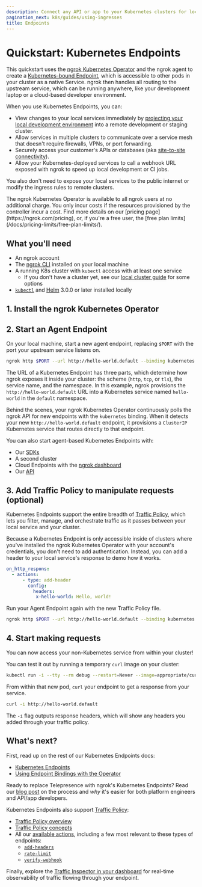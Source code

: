 ```yaml
---
description: Connect any API or app to your Kubernetes clusters for local service projection, cross-cluster communication, and much more.
pagination_next: k8s/guides/using-ingresses
title: Endpoints
---
```

# Quickstart: Kubernetes Endpoints


This quickstart uses the [ngrok Kubernetes Operator](/docs/k8s) and the ngrok agent to create a [Kubernetes-bound Endpoint](/docs/universal-gateway/kubernetes-endpoints/), which is accessible to other pods in your cluster as a native Service. ngrok then handles all routing to the upstream service, which can be running anywhere, like your development laptop or a cloud-based developer environment.

When you use Kubernetes Endpoints, you can:

- View changes to your local services immediately by [projecting your local development environment](https://ngrok.com/blog-post/kubernetes-dev-loop-projection) into a remote development or staging cluster.
- Allow services in multiple clusters to communicate over a service mesh that doesn't require firewalls, VPNs, or port forwarding.
- Securely access your customer's APIs or databases (aka [site-to-site connectivity](/docs/guides/site-to-site-connectivity/)).
- Allow your Kubernetes-deployed services to call a webhook URL exposed with ngrok to speed up local development or CI jobs.

You also don't need to expose your local services to the public internet or modify the ingress rules to remote clusters.

<Note>
The ngrok Kubernetes Operator is available to all ngrok users at no additional charge.
You only incur costs if the resources provisioned by the controller incur a cost.
Find more details on our [pricing page](https://ngrok.com/pricing), or, if you're a free user, the [free plan limits](/docs/pricing-limits/free-plan-limits/).
</Note>

## What you'll need

- An ngrok account
- The [ngrok CLI](/docs/getting-started/#2-install-the-ngrok-agent-cli) installed on your local machine
- A running K8s cluster with `kubectl` access with at least one service
  - If you don't have a cluster yet, see our [local cluster guide](/docs/k8s/guides/local-cluster/) for some options
- [`kubectl`](https://kubernetes.io/docs/reference/kubectl/) and [Helm](https://helm.sh/docs/intro/install/) 3.0.0 or later installed locally

## 1. Install the ngrok Kubernetes Operator

<K8sSetup />
<K8sInstallBindings />

## 2. Start an Agent Endpoint

On your local machine, start a new agent endpoint, replacing `$PORT` with the port your upstream service listens on.

```bash
ngrok http $PORT --url http://hello-world.default --binding kubernetes
```

The URL of a Kubernetes Endpoint has three parts, which determine how ngrok exposes it inside your cluster: the scheme (`http`, `tcp`, or `tls`), the service name, and the namespace.
In this example, ngrok provisions the `http://hello-world.default` URL into a Kubernetes service named `hello-world` in the `default` namespace.

Behind the scenes, your ngrok Kubernetes Operator continuously polls the ngrok API for new endpoints with the `kubernetes` binding.
When it detects your new `http://hello-world.default` endpoint, it provisions a `ClusterIP` Kubernetes service that routes directly to that endpoint.

<Tip>
You can also start agent-based Kubernetes Endpoints with:

- Our [SDKs](/docs/agent-sdks/)
- A second cluster
- Cloud Endpoints with the [ngrok dashboard](https://dashboard.ngrok.com/endpoints)
- Our [API](/docs/api)
</Tip>

## 3. Add Traffic Policy to manipulate requests (optional)

Kubernetes Endpoints support the entire breadth of [Traffic Policy](/docs/traffic-policy), which lets you filter, manage, and orchestrate traffic as it passes between your local service and your cluster.

Because a Kubernetes Endpoint is only accessible inside of clusters where you've installed the ngrok Kubernetes Operator with your account's credentials, you don't need to add authentication.
Instead, you can add a header to your local service's response to demo how it works.

```yaml title="hello-world.yaml"
on_http_respons:
  - actions:
      - type: add-header
        config:
          headers:
           x-hello-world: Hello, world!
```

Run your Agent Endpoint again with the new Traffic Policy file.

```bash
ngrok http $PORT --url http://hello-world.default --binding kubernetes --traffic-policy-file hello-world.yaml
```

## 4. Start making requests

You can now access your non-Kubernetes service from within your cluster!

You can test it out by running a temporary `curl` image on your cluster:

```bash
kubectl run -i --tty --rm debug --restart=Never --image=appropriate/curl -- /bin/sh
```

From within that new pod, `curl` your endpoint to get a response from your service.

```bash
curl -i http://hello-world.default
```

The `-i` flag outputs response headers, which will show any headers you added through your traffic policy.

## What's next?

First, read up on the rest of our Kubernetes Endpoints docs:

- [Kubernetes Endpoints](/docs/universal-gateway/kubernetes-endpoints/)
- [Using Endpoint Bindings with the Operator](/docs/k8s/guides/bindings/)

Ready to replace Telepresence with ngrok's Kubernetes Endpoints?
Read our [blog post](https://ngrok.com/blog-post/kubernetes-dev-loop-projection) on the process and _why_ it's easier for both platform engineers and API/app developers.

Kubernetes Endpoints also support [Traffic Policy](/docs/traffic-policy):

- [Traffic Policy overview](/docs/traffic-policy)
- [Traffic Policy concepts](/docs/traffic-policy/concepts/)
- All our [available actions](/docs/traffic-policy/actions/), including a few most relevant to these types of endpoints:
  - [`add-headers`](/docs/traffic-policy/actions/add-headers/)
  - [`rate-limit`](/docs/traffic-policy/actions/rate-limit/)
  - [`verify-webhook`](/docs/traffic-policy/actions/verify-webhook/)

Finally, explore the [Traffic Inspector in your dashboard](https://dashboard.ngrok.com/traffic-inspector) for real-time observability of traffic flowing through your endpoint.
